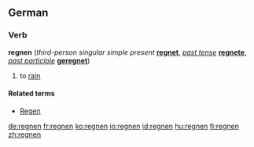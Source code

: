 ==German==

===Verb===
'''regnen''' (''third-person singular simple present'' '''[[regnet]]''', ''[[past tense]]'' '''[[regnete]]''', ''[[past participle]]'' '''[[geregnet]]''')

# to [[rain]]

====Related terms====
*[[Regen]] {{m}}

[[de:regnen]]
[[fr:regnen]]
[[ko:regnen]]
[[io:regnen]]
[[id:regnen]]
[[hu:regnen]]
[[fi:regnen]]
[[zh:regnen]]